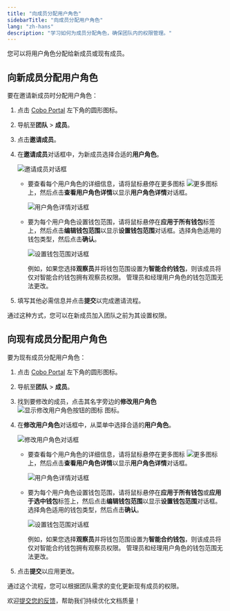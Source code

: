```yaml
---
title: "向成员分配用户角色"
sidebarTitle: "向成员分配用户角色"
lang: "zh-hans"
description: "学习如何为成员分配角色，确保团队内的权限管理。"
---
```


您可以将用户角色分配给新成员或现有成员。

## 向新成员分配用户角色

要在邀请新成员时分配用户角色：

1. 点击 [Cobo Portal](https://portal.cobo.com/login) 左下角的圆形图标。
2. 导航至**团队** > **成员**。
3. 点击**邀请成员**。
4. 在**邀请成员**对话框中，为新成员选择合适的**用户角色**。

    <img src="/cn/images/organization/invite-members.png" className="screenshot_modal" alt="邀请成员对话框" />

    - 要查看每个用户角色的详细信息，请将鼠标悬停在更多图标 <img src="/cn/images/common/icon_more.svg" className="icon" alt="更多图标" /> 上，然后点击**查看用户角色详情**以显示**用户角色详情**对话框。

        <img src="/cn/images/organization/role-details.png" className="screenshot_modal" alt="用户角色详情对话框" />

    - 要为每个用户角色设置钱包范围，请将鼠标悬停在**应用于所有钱包**标签上，然后点击**编辑钱包范围**以显示**设置钱包范围**对话框。选择角色适用的钱包类型，然后点击**确认**。

        <img src="/cn/images/organization/set-scope.png" className="screenshot_modal" alt="设置钱包范围对话框" />

        例如，如果您选择**观察员**并将钱包范围设置为**智能合约钱包**，则该成员将仅对智能合约钱包拥有观察员权限。
        <Info>管理员和经理用户角色的钱包范围无法更改。</Info>

5. 填写其他必需信息并点击**提交**以完成邀请流程。

通过这种方式，您可以在新成员加入团队之前为其设置权限。

## 向现有成员分配用户角色

要为现有成员分配用户角色：

1. 点击 [Cobo Portal](https://portal.cobo.com/login) 左下角的圆形图标。
2. 导航至**团队** > **成员**。
3. 找到要修改的成员，点击其名字旁边的**修改用户角色** <img src="/cn/images/common/icon_edit.svg" className="icon" alt="显示修改用户角色按钮的图标"/> 图标。
4. 在**修改用户角色**对话框中，从菜单中选择合适的**用户角色**。

    <img src="/cn/images/organization/modify-user-role.png" className="screenshot_modal" alt="修改用户角色对话框" />

    - 要查看每个用户角色的详细信息，请将鼠标悬停在更多图标 <img src="/cn/images/common/icon_more.svg" className="icon" alt="更多图标" /> 上，然后点击**查看用户角色详情**以显示**用户角色详情**对话框。

        <img src="/cn/images/organization/role-details.png" className="screenshot_modal" alt="用户角色详情对话框" />

    - 要为每个用户角色设置钱包范围，请将鼠标悬停在**应用于所有钱包**或**应用于选中钱包**标签上，然后点击**编辑钱包范围**以显示**设置钱包范围**对话框。选择角色适用的钱包类型，然后点击**确认**。

        <img src="/cn/images/organization/set-scope.png" className="screenshot_modal" alt="设置钱包范围对话框" />

        例如，如果您选择**观察员**并将钱包范围设置为**智能合约钱包**，则该成员将仅对智能合约钱包拥有观察员权限。
        <Info>管理员和经理用户角色的钱包范围无法更改。</Info>

5. 点击**提交**以应用更改。

通过这个流程，您可以根据团队需求的变化更新现有成员的权限。

<Tip>欢迎[提交您的反馈](https://forms.zohopublic.com/cobo/form/DocumentFeedbackForm/formperma/QvLOhxJv1_JMsJ-1dleZ8Itb_7rzN-LtgvsDdxosoVI?referrername=manuals)，帮助我们持续优化文档质量！</Tip>